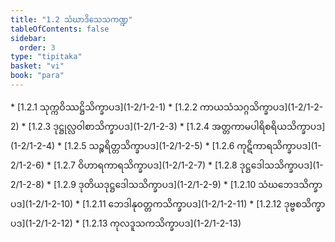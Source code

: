 ```yaml
---
title: "1.2 သံဃာဒိသေသကဏ္ဍ"
tableOfContents: false
sidebar:
  order: 3
type: "tipitaka"
basket: "vi"
book: "para"
---
```



<DynamicBreadcrumb />



<TableOfContents book="para" section="1.2">
* [1.2.1 သုက္ကဝိဿဋ္ဌိသိက္ခာပဒ](1-2/1-2-1)
* [1.2.2 ကာယသံသဂ္ဂသိက္ခာပဒ](1-2/1-2-2)
* [1.2.3 ဒုဋ္ဌုလ္လဝါစာသိက္ခာပဒ](1-2/1-2-3)
* [1.2.4 အတ္တကာမပါရိစရိယသိက္ခာပဒ](1-2/1-2-4)
* [1.2.5 သဉ္စရိတ္တသိက္ခာပဒ](1-2/1-2-5)
* [1.2.6 ကုဋိကာရသိက္ခာပဒ](1-2/1-2-6)
* [1.2.7 ဝိဟာရကာရသိက္ခာပဒ](1-2/1-2-7)
* [1.2.8 ဒုဋ္ဌဒေါသသိက္ခာပဒ](1-2/1-2-8)
* [1.2.9 ဒုတိယဒုဋ္ဌဒေါသသိက္ခာပဒ](1-2/1-2-9)
* [1.2.10 သံဃဘေဒသိက္ခာပဒ](1-2/1-2-10)
* [1.2.11 ဘေဒါနုဝတ္တကသိက္ခာပဒ](1-2/1-2-11)
* [1.2.12 ဒုဗ္ဗစသိက္ခာပဒ](1-2/1-2-12)
* [1.2.13 ကုလဒူသကသိက္ခာပဒ](1-2/1-2-13)
</TableOfContents>